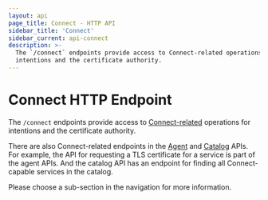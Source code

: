 ```yaml
---
layout: api
page_title: Connect - HTTP API
sidebar_title: 'Connect'
sidebar_current: api-connect
description: >-
  The `/connect` endpoints provide access to Connect-related operations for
  intentions and the certificate authority.
---
```


# Connect HTTP Endpoint

The `/connect` endpoints provide access to
[Connect-related](/docs/connect/index.html) operations for
intentions and the certificate authority.

There are also Connect-related endpoints in the
[Agent](/api/agent.html) and [Catalog](/api/catalog.html) APIs. For example,
the API for requesting a TLS certificate for a service is part of the agent
APIs. And the catalog API has an endpoint for finding all Connect-capable
services in the catalog.

Please choose a sub-section in the navigation for more information.

